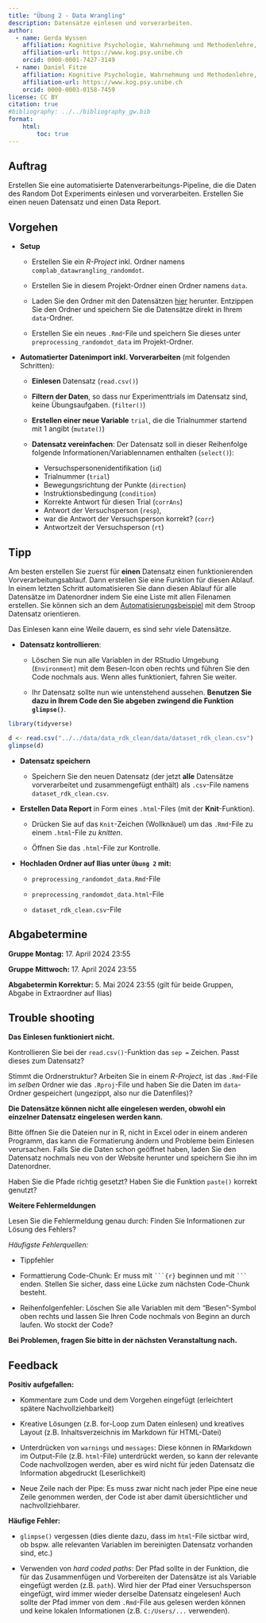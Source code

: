 ```yaml
---
title: "Übung 2 - Data Wrangling"
description: Datensätze einlesen und vorverarbeiten.
author:
  - name: Gerda Wyssen
    affiliation: Kognitive Psychologie, Wahrnehmung und Methodenlehre, Universität Bern 
    affiliation-url: https://www.kog.psy.unibe.ch
    orcid: 0000-0001-7427-3149
  - name: Daniel Fitze
    affiliation: Kognitive Psychologie, Wahrnehmung und Methodenlehre, Universität Bern 
    affiliation-url: https://www.kog.psy.unibe.ch
    orcid: 0000-0003-0158-7459 
license: CC BY
citation: true
#bibliography: ../../bibliography_gw.bib
format:
    html:
        toc: true
---
```


## Auftrag

Erstellen Sie eine automatisierte Datenverarbeitungs-Pipeline, die die Daten des Random Dot Experiments einlesen und vorverarbeiten. Erstellen Sie einen neuen Datensatz und einen Data Report.

## Vorgehen

- __Setup__

    - Erstellen Sie ein _R-Project_ inkl. Ordner namens  `complab_datawrangling_randomdot`. 

    - Erstellen Sie in diesem Projekt-Ordner einen Ordner namens `data`.

    - Laden Sie den Ordner mit den Datensätzen [hier](../../downloadable_files/data-rdk.zip) herunter. Entzippen Sie den Ordner und speichern Sie die Datensätze direkt in Ihrem `data`-Ordner. 
    
    - Erstellen Sie ein neues `.Rmd`-File und speichern Sie dieses unter `preprocessing_randomdot_data` im Projekt-Ordner.

- __Automatierter Datenimport inkl. Vorverarbeiten__ (mit folgenden Schritten):

    - __Einlesen__ Datensatz (`read.csv()`)
    
    - __Filtern der Daten__, so dass nur Experimenttrials im Datensatz sind, keine Übungsaufgaben. (`filter()`)
    
    - __Erstellen einer neue Variable__ `trial`, die die Trialnummer startend mit 1 angibt (`mutate()`)
    
    - __Datensatz vereinfachen__: Der Datensatz soll in dieser Reihenfolge folgende Informationen/Variablennamen enthalten (`select()`): 

        - Versuchspersonenidentifikation (`id`)
        - Trialnummer (`trial`)
        - Bewegungsrichtung der Punkte (`direction`)
        - Instruktionsbedingung (`condition`)
        - Korrekte Antwort für diesen Trial (`corrAns`)
        - Antwort der Versuchsperson (`resp`), 
        - war die Antwort der Versuchsperson korrekt? (`corr`)
        - Antwortzeit der Versuchsperson (`rt`)

  
:::callout-tip
## Tipp

Am besten erstellen Sie zuerst für __einen__ Datensatz einen funktionierenden Vorverarbeitungsablauf. Dann erstellen Sie eine Funktion für diesen Ablauf. In einem letzten Schritt automatisieren Sie dann diesen Ablauf für alle Datensätze im Datenordner indem Sie eine Liste mit allen Filenamen erstellen. Sie können sich an dem [Automatisierungsbeispiel](https://kogpsy.github.io/neuroscicomplabFS24/pages/chapters/datawrangling_automatisiert.html) mit dem Stroop Datensatz orientieren.

Das Einlesen kann eine Weile dauern, es sind sehr viele Datensätze.
:::

- __Datensatz kontrollieren__:

    - Löschen Sie nun alle Variablen in der RStudio Umgebung (`Environment`) mit dem Besen-Icon oben rechts und führen Sie den Code nochmals aus. Wenn alles funktioniert, fahren Sie weiter.
    
    - Ihr Datensatz sollte nun wie untenstehend aussehen.  __Benutzen Sie dazu in Ihrem Code den Sie abgeben zwingend die Funktion `glimpse()`__.
    
```r
library(tidyverse)
```

```r
d <- read.csv("../../data/data_rdk_clean/data/dataset_rdk_clean.csv")
glimpse(d)
```
    

- __Datensatz speichern__

    - Speichern Sie den neuen Datensatz (der jetzt __alle__ Datensätze vorverarbeitet und zusammengefügt enthält) als `.csv`-File namens `dataset_rdk_clean.csv`.
    
- __Erstellen Data Report__ in Form eines `.html`-Files (mit der __Knit__-Funktion).

    - Drücken Sie auf das `Knit`-Zeichen (Wollknäuel) um das `.Rmd`-File zu einem `.html`-File zu _knitten_.
    
    - Öffnen Sie das `.html`-File zur Kontrolle.
    
- __Hochladen Ordner auf Ilias unter `Übung 2` mit:__ 

    - `preprocessing_randomdot_data.Rmd`-File
    
    - `preprocessing_randomdot_data.html`-File
    
    - `dataset_rdk_clean.csv`-File


## Abgabetermine

__Gruppe Montag:__ 17. April 2024 23:55

__Gruppe Mittwoch:__ 17. April 2024 23:55

__Abgabetermin Korrektur:__ 5. Mai 2024 23:55
(gilt für beide Gruppen, Abgabe in Extraordner auf Ilias)


## Trouble shooting


__Das Einlesen funktioniert nicht.__

Kontrollieren Sie bei der `read.csv()`-Funktion das `sep = ` Zeichen. Passt dieses zum Datensatz?

Stimmt die Ordnerstruktur? Arbeiten Sie in einem _R-Project_, ist das `.Rmd`-File im _selben_ Ordner wie das `.Rproj`-File und haben Sie die Daten im `data`-Ordner gespeichert (ungezippt, also nur die Datenfiles)?

__Die Datensätze können nicht alle eingelesen werden, obwohl ein einzelner Datensatz eingelesen werden kann.__

Bitte öffnen Sie die Dateien nur in R, nicht in Excel oder in einem anderen Programm, das kann die Formatierung ändern und Probleme beim Einlesen verursachen. Falls Sie die Daten schon geöffnet haben, laden Sie den Datensatz nochmals neu von der Website herunter und speichern Sie ihn im Datenordner.

Haben Sie die Pfade richtig gesetzt? Haben Sie die Funktion `paste()` korrekt genutzt?

__Weitere Fehlermeldungen__

Lesen Sie die Fehlermeldung genau durch: Finden Sie Informationen zur Lösung des Fehlers?

_Häufigste Fehlerquellen:_

- Tippfehler

- Formattierung Code-Chunk: Er muss mit ` ```{r}` beginnen und mit ` ``` ` enden. Stellen Sie sicher, dass eine Lücke zum nächsten Code-Chunk besteht.

- Reihenfolgenfehler: Löschen Sie alle Variablen mit dem "Besen"-Symbol oben rechts und lassen Sie Ihren Code nochmals von Beginn an durch laufen. Wo stockt der Code?


__Bei Problemen, fragen Sie bitte in der nächsten Veranstaltung nach.__


## Feedback

__Positiv aufgefallen:__

- Kommentare zum Code und dem Vorgehen eingefügt (erleichtert spätere Nachvollziehbarkeit)

- Kreative Lösungen (z.B. for-Loop zum Daten einlesen) und kreatives Layout (z.B. Inhaltsverzeichnis im Markdown für HTML-Datei)

- Unterdrücken von `warnings` und `messages`: Diese können in RMarkdown im Output-File (z.B. `html`-File) unterdrückt werden, so kann der relevante Code nachvollzogen werden, aber es wird nicht für jeden Datensatz die Information abgedruckt (Leserlichkeit)

- Neue Zeile nach der Pipe: Es muss zwar nicht nach jeder Pipe  eine neue Zeile genommen werden, der Code ist aber damit übersichtlicher und nachvollziehbarer.

__Häufige Fehler:__

- `glimpse()` vergessen (dies diente dazu, dass im `html`-File sictbar wird, ob bspw. alle relevanten Variablen im bereinigten Datensatz vorhanden sind, etc.)

- Verwenden von _hard coded paths_: Der Pfad sollte in der Funktion, die für das Zusammenfügen und Vorbereiten der Datensätze ist als Variable eingefügt werden (z.B. `path`). Wird hier der Pfad einer Versuchsperson eingefügt, wird immer wieder derselbe Datensatz eingelesen! Auch sollte der Pfad immer von dem `.Rmd`-File aus gelesen werden können und keine lokalen Informationen (z.B. `C:/Users/...` verwenden).

